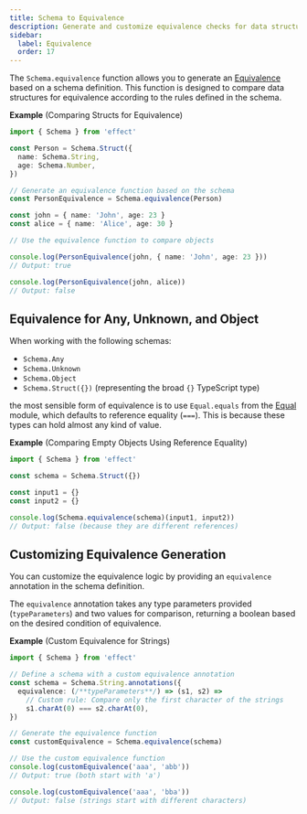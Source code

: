 ```yaml
---
title: Schema to Equivalence
description: Generate and customize equivalence checks for data structures based on schema definitions.
sidebar:
  label: Equivalence
  order: 17
---
```


The `Schema.equivalence` function allows you to generate an [Equivalence](/docs/schema/equivalence/) based on a schema definition. This function is designed to compare data structures for equivalence according to the rules defined in the schema.

**Example** (Comparing Structs for Equivalence)

```ts twoslash
import { Schema } from 'effect'

const Person = Schema.Struct({
  name: Schema.String,
  age: Schema.Number,
})

// Generate an equivalence function based on the schema
const PersonEquivalence = Schema.equivalence(Person)

const john = { name: 'John', age: 23 }
const alice = { name: 'Alice', age: 30 }

// Use the equivalence function to compare objects

console.log(PersonEquivalence(john, { name: 'John', age: 23 }))
// Output: true

console.log(PersonEquivalence(john, alice))
// Output: false
```

## Equivalence for Any, Unknown, and Object

When working with the following schemas:

- `Schema.Any`
- `Schema.Unknown`
- `Schema.Object`
- `Schema.Struct({})` (representing the broad `{}` TypeScript type)

the most sensible form of equivalence is to use `Equal.equals` from the [Equal](/docs/trait/equal/) module, which defaults to reference equality (`===`). This is because these types can hold almost any kind of value.

**Example** (Comparing Empty Objects Using Reference Equality)

```ts twoslash
import { Schema } from 'effect'

const schema = Schema.Struct({})

const input1 = {}
const input2 = {}

console.log(Schema.equivalence(schema)(input1, input2))
// Output: false (because they are different references)
```

## Customizing Equivalence Generation

You can customize the equivalence logic by providing an `equivalence` annotation in the schema definition.

The `equivalence` annotation takes any type parameters provided (`typeParameters`) and two values for comparison, returning a boolean based on the desired condition of equivalence.

**Example** (Custom Equivalence for Strings)

```ts twoslash
import { Schema } from 'effect'

// Define a schema with a custom equivalence annotation
const schema = Schema.String.annotations({
  equivalence: (/**typeParameters**/) => (s1, s2) =>
    // Custom rule: Compare only the first character of the strings
    s1.charAt(0) === s2.charAt(0),
})

// Generate the equivalence function
const customEquivalence = Schema.equivalence(schema)

// Use the custom equivalence function
console.log(customEquivalence('aaa', 'abb'))
// Output: true (both start with 'a')

console.log(customEquivalence('aaa', 'bba'))
// Output: false (strings start with different characters)
```
